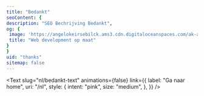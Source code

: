 ```yaml
---
title: "Bedankt"
seoContent: {
description: "SEO Bechrijving Bedankt",
og: {
 image: 'https://angelokeirsebilck.ams3.cdn.digitaloceanspaces.com/ak-astro%2Fimages%2Fhome-og-image.jpg',
 title: "Web development op maat"
}
}
uid: "thanks"
sitemap: false
---
```



<Text
  slug="nl/bedankt-text"
  animations={false}
  link={{
    label: "Ga naar home",
    uri: "/nl",
    style: {
      intent: "pink",
      size: "medium",
    },
  }}
/>
